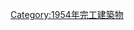 {{Commonscat|Bridges completed in 1954}}
{{Cat nav 10years|20世紀橋梁|1954||年完工橋梁}}

[[Category:1954年完工建築物|Category:1954年完工建築物]]